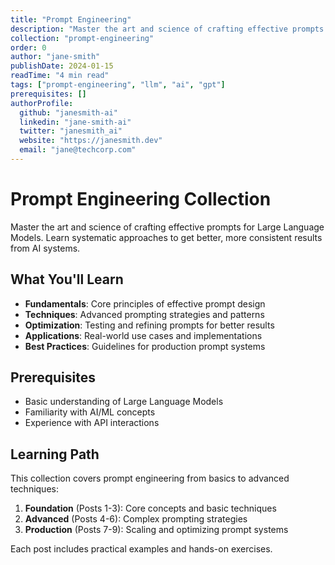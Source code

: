 ```yaml
---
title: "Prompt Engineering"
description: "Master the art and science of crafting effective prompts for LLMs"
collection: "prompt-engineering"
order: 0
author: "jane-smith"
publishDate: 2024-01-15
readTime: "4 min read"
tags: ["prompt-engineering", "llm", "ai", "gpt"]
prerequisites: []
authorProfile:
  github: "janesmith-ai"
  linkedin: "jane-smith-ai"
  twitter: "janesmith_ai"
  website: "https://janesmith.dev"
  email: "jane@techcorp.com"
---
```


# Prompt Engineering Collection

Master the art and science of crafting effective prompts for Large Language Models. Learn systematic approaches to get better, more consistent results from AI systems.

## What You'll Learn

- **Fundamentals**: Core principles of effective prompt design
- **Techniques**: Advanced prompting strategies and patterns
- **Optimization**: Testing and refining prompts for better results
- **Applications**: Real-world use cases and implementations
- **Best Practices**: Guidelines for production prompt systems

## Prerequisites

- Basic understanding of Large Language Models
- Familiarity with AI/ML concepts
- Experience with API interactions

## Learning Path

This collection covers prompt engineering from basics to advanced techniques:

1. **Foundation** (Posts 1-3): Core concepts and basic techniques
2. **Advanced** (Posts 4-6): Complex prompting strategies
3. **Production** (Posts 7-9): Scaling and optimizing prompt systems

Each post includes practical examples and hands-on exercises. 